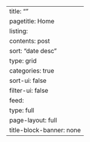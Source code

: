 ---
title: ""
pagetitle: Home
listing:
  contents: post
  sort: "date desc"
  type: grid
  categories: true
  sort-ui: false
  filter-ui: false
  feed: 
    type: full
page-layout: full
title-block-banner: none
---